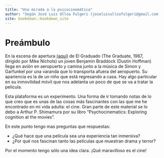 ```yaml
--- 
title: "Una mirada a la psicocinemática"
author: "Según José Luis Ulloa Fulgeri (joseluisulloafulgeri@gmail.com)"
site: bookdown::bookdown_site
---
```


# Preámbulo {-}

En la escena de apertura <a href="https://www.youtube.com/watch?v=QlUK8okc1YQ" target="_blank">(aquí)</a>\ de El Graduado (The Graduate, 1967, dirigido por Mike Nichols) un joven Benjamin Braddock (Dustin Hoffman) llega en avión en aeropuerto y camina junto a la música de Simon y Garfunkel por una varanda que lo transporta afuera del aeropuerto. Su apariencia es la de un niño que está regresando a casa. Hay algo particular en su inmovilidad móvil que nos adelanta un poco de que se va a tratar la película.

Esta plataforma es un experimento. Una forma de ir tomando notas de lo que creo que es unas de las cosas más fascinantes con las que me he encontrado en mi vida adulta: el cine. Gran parte de este material se lo debo a Arthur P. Shimamura por su libro "Psychocinematics: Exploring cognition at the movies".

En este punto tengo mas preguntas que respuestas:

- ¿Qué hace que una película sea una experiencia tan inmersiva?
- ¿Por qué nos fascinan tanto las películas que muestran drama y terror?

Por el momento tengo sólo una idea clara.
¡Qué maravilloso es el cine!
